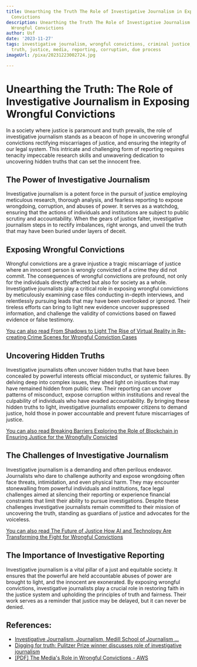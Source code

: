 ```yaml
---
title: Unearthing the Truth The Role of Investigative Journalism in Exposing Wrongful
  Convictions
description: Unearthing the Truth The Role of Investigative Journalism in Exposing
  Wrongful Convictions
author: Usf
date: '2023-11-27'
tags: investigative journalism, wrongful convictions, criminal justice, journalism,
  truth, justice, media, reporting, corruption, due process
imageUrl: /pixa/20231223002724.jpg

---
```

# Unearthing the Truth: The Role of Investigative Journalism in Exposing Wrongful Convictions

In a society where justice is paramount and  truth prevails, the role of investigative journalism stands as a beacon of hope in uncovering wrongful convictions rectifying miscarriages of justice, and ensuring the integrity of our legal system.  This intricate and  challenging form of reporting requires tenacity impeccable research skills  and  unwavering dedication to uncovering hidden truths that can set the innocent free.

## The Power of Investigative Journalism

Investigative journalism  is a  potent force in  the pursuit  of justice employing  meticulous  research, thorough analysis,  and fearless reporting to expose wrongdoing, corruption, and abuses of  power. It serves as a watchdog, ensuring that the actions of individuals and institutions are subject to public scrutiny and accountability. When the gears  of justice falter, investigative journalism  steps in to rectify imbalances, right wrongs, and unveil the truth that may have been buried under layers  of deceit.

## Exposing Wrongful Convictions

Wrongful  convictions are a  grave injustice a  tragic miscarriage of  justice where an innocent person is  wrongly convicted of a crime they did not commit. The consequences of wrongful convictions are profound, not only for the individuals directly affected but also for society as a  whole. Investigative journalists play a  critical role in exposing wrongful convictions by meticulously examining case files conducting in-depth interviews, and relentlessly pursuing leads that may have been  overlooked  or ignored. Their tireless efforts can bring to light new evidence uncover suppressed information, and challenge the validity of convictions based on flawed evidence or false testimony.

[You can also read From Shadows to Light The  Rise  of Virtual Reality in Re-creating Crime Scenes for Wrongful Conviction Cases](From%20Shadows%20to%20Light%20The%20Rise%20of%20Virtual%20Reality%20in%20Re-creating%20Crime%20Scenes%20for%20Wrongful%20Conviction%20Cases)


## Uncovering Hidden Truths

Investigative journalists often uncover hidden truths that have been concealed by powerful interests official misconduct, or systemic failures. By delving deep  into  complex issues, they shed light  on injustices  that may have remained hidden from public view. Their reporting can uncover patterns of misconduct, expose corruption within institutions  and reveal the culpability of individuals  who have evaded accountability. By bringing these hidden truths to light, investigative journalists empower citizens  to demand justice, hold those  in power accountable  and prevent future miscarriages of justice.

[You can also read Breaking Barriers Exploring the Role of Blockchain in  Ensuring Justice for the Wrongfully Convicted](Breaking%20Barriers%20Exploring%20the%20Role%20of%20Blockchain%20in%20Ensuring%20Justice%20for%20the%20Wrongfully%20Convicted)


##  The Challenges of Investigative Journalism

Investigative journalism is a demanding and often perilous endeavor. Journalists who dare to challenge  authority and expose wrongdoing often face threats, intimidation, and even physical harm. They may encounter stonewalling  from powerful individuals and  institutions, face legal challenges aimed at silencing their reporting or experience financial constraints that limit their ability to pursue investigations. Despite these challenges investigative journalists remain  committed to their  mission of uncovering the truth, standing as guardians of justice and advocates for the voiceless.

[You can also read The  Future  of Justice How AI  and  Technology Are Transforming the  Fight for Wrongful Convictions](The%20Future%20of%20Justice%20How%20AI%20and%20Technology%20Are%20Transforming%20the%20Fight%20for%20Wrongful%20Convictions)


## The Importance of Investigative Reporting

Investigative journalism is a vital pillar of a just and equitable society. It ensures that the  powerful are held accountable abuses of power are brought to light,  and the innocent are exonerated. By exposing wrongful convictions, investigative journalists  play  a crucial role in restoring faith in the justice  system  and upholding the principles of truth and fairness. Their work serves as a reminder that justice may  be delayed, but it can never be denied.

## References:
- [Investigative Journalism, Journalism, Medill School of Journalism ...](https://class-descriptions.northwestern.edu/4690/JOUR/JOUR/22539)
- [Digging for truth: Pulitzer Prize winner discusses role of investigative journalism](https://www.uri.edu/news/2023/11/digging-for-truth-pulitzer-prize-winner-discusses-role-of-investigative-journalism/)
- [[PDF] The Media's Role in Wrongful Convictions - AWS](https://thecrimereport.s3.amazonaws.com/2/0f/6/2343/1/krajicek_cjj_media_and_wrongful_convictions_final_edit_2-17-14.pdf)
